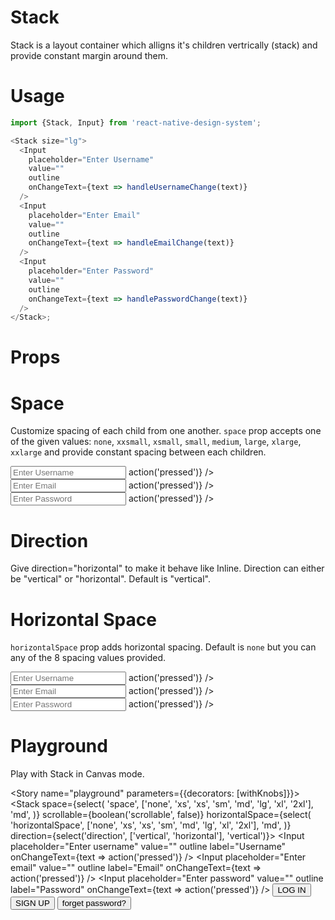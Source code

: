 
<Meta title="Stack" component={Stack} />

# Stack

Stack is a layout container which alligns it's children vertrically (stack) and provide constant margin around them.

# Usage

```js
import {Stack, Input} from 'react-native-design-system';

<Stack size="lg">
  <Input
    placeholder="Enter Username"
    value=""
    outline
    onChangeText={text => handleUsernameChange(text)}
  />
  <Input
    placeholder="Enter Email"
    value=""
    outline
    onChangeText={text => handleEmailChange(text)}
  />
  <Input
    placeholder="Enter Password"
    value=""
    outline
    onChangeText={text => handlePasswordChange(text)}
  />
</Stack>;
```

# Props

<Props of={Stack} />

# Space

Customize spacing of each child from one another. `space` prop accepts one of the given values: `none`, `xxsmall`, `xsmall`, `small`, `medium`, `large`, `xlarge`, `xxlarge` and provide constant spacing between each children.

<Preview>
  <Story name="space">
    <Stack size="lg">
      <Input
        placeholder="Enter Username"
        value=""
        outline
        onChangeText={text => action('pressed')}
      />
      <Input
        placeholder="Enter Email"
        value=""
        outline
        onChangeText={text => action('pressed')}
      />
      <Input
        placeholder="Enter Password"
        value=""
        outline
        onChangeText={text => action('pressed')}
      />
    </Stack>
  </Story>
</Preview>

# Direction

Give direction="horizontal" to make it behave like Inline. Direction can either be "vertical" or "horizontal". Default is "vertical".

# Horizontal Space

`horizontalSpace` prop adds horizontal spacing. Default is `none` but you can any of the 8 spacing values provided.

<Preview>
  <Story name="horizontalSpace">
    <Stack size="lg" horizontalsize="2xl">
      <Input
        placeholder="Enter Username"
        value=""
        outline
        onChangeText={text => action('pressed')}
      />
      <Input
        placeholder="Enter Email"
        value=""
        outline
        onChangeText={text => action('pressed')}
      />
      <Input
        placeholder="Enter Password"
        value=""
        outline
        onChangeText={text => action('pressed')}
      />
    </Stack>
  </Story>
</Preview>

# Playground

Play with Stack in Canvas mode.

<Story name="playground" parameters={{decorators: [withKnobs]}}>
  <Stack
    space={select(
      'space',
      ['none', 'xs', 'xs', 'sm', 'md', 'lg', 'xl', '2xl'],
      'md',
    )}
    scrollable={boolean('scrollable', false)}
    horizontalSpace={select(
      'horizontalSpace',
      ['none', 'xs', 'xs', 'sm', 'md', 'lg', 'xl', '2xl'],
      'md',
    )}
    direction={select('direction', ['vertical', 'horizontal'], 'vertical')}>
    <Input
      placeholder="Enter username"
      value=""
      outline
      label="Username"
      onChangeText={text => action('pressed')}
    />
    <Input
      placeholder="Enter email"
      value=""
      outline
      label="Email"
      onChangeText={text => action('pressed')}
    />
    <Input
      placeholder="Enter password"
      value=""
      outline
      label="Password"
      onChangeText={text => action('pressed')}
    />
    <Button>LOG IN</Button>
    <Button outline>SIGN UP</Button>
    <Button transparent>forget password?</Button>
  </Stack>
</Story>
